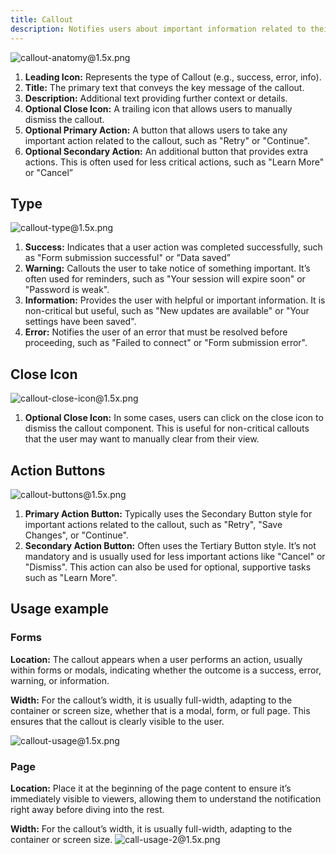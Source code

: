 ```yaml
---
title: Callout
description: Notifies users about important information related to their actions inside a Forms. Callouts can indicate success, warnings, errors, or provide additional information depending on the context inside a form.
---
```


![callout-anatomy@1.5x.png](/design/callout-anatomy1.5x.png)

1. **Leading Icon:** Represents the type of Callout (e.g., success, error, info).
2. **Title:** The primary text that conveys the key message of the callout.
3. **Description:** Additional text providing further context or details.
4. **Optional Close Icon:** A trailing icon that allows users to manually dismiss the callout.
5. **Optional Primary Action:** A button that allows users to take any important action related to the callout, such as "Retry" or "Continue".
6. **Optional Secondary Action:** An additional button that provides extra actions. This is often used for less critical actions, such as "Learn More" or "Cancel”

## Type

![callout-type@1.5x.png](/design/callout-type1.5x.png)

1. **Success:** Indicates that a user action was completed successfully, such as "Form submission successful" or "Data saved”
2. **Warning:** Callouts the user to take notice of something important. It’s often used for reminders, such as "Your session will expire soon" or "Password is weak".
3. **Information:** Provides the user with helpful or important information. It is non-critical but useful, such as "New updates are available" or "Your settings have been saved".
4. **Error:** Notifies the user of an error that must be resolved before proceeding, such as "Failed to connect" or "Form submission error".

## Close Icon

![callout-close-icon@1.5x.png](/design/callout-close-icon1.5x.png)

1. **Optional Close Icon:** In some cases, users can click on the close icon to dismiss the callout component.
   This is useful for non-critical callouts that the user may want to manually clear from their view.

## Action Buttons

![callout-buttons@1.5x.png](/design/callout-buttons1.5x.png)

1. **Primary Action Button:** Typically uses the Secondary Button style for important actions related to the callout, such as "Retry", "Save Changes", or "Continue".
2. **Secondary Action Button:** Often uses the Tertiary Button style. It’s not mandatory and is usually used for less important actions like "Cancel" or "Dismiss". This action can also be used for optional, supportive tasks such as "Learn More".

## Usage example

### Forms

**Location:** The callout appears when a user performs an action, usually within forms or modals, indicating whether the outcome is a success, error, warning, or information.

**Width:** For the callout’s width, it is usually full-width, adapting to the container or screen size, whether that is a modal, form, or full page. This ensures that the callout is clearly visible to the user.

![callout-usage@1.5x.png](/design/callout-usage1.5x.png)

### Page

**Location:** Place it at the beginning of the page content to ensure it’s immediately visible to viewers, allowing them to understand the notification right away before diving into the rest.

**Width:** For the callout’s width, it is usually full-width, adapting to the container or screen size.
![call-usage-2@1.5x.png](/design/callout-usage-21.5x.png)
